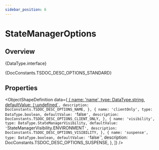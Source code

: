 ```yaml
---
sidebar_position: 6
---
```



# StateManagerOptions

## Overview

<TypeDisplay>{DataType.interface}</TypeDisplay>

<MarkdownWrapper>{DocConstants.TSDOC_DESC_OPTIONS_STANDARD}</MarkdownWrapper>

## Properties

<ObjectShapeDefinition
  data={[
    {
      name: 'name',
      type: DataType.string,
      defaultValue: `[\`undefined\`](${DocConstants.TYPE_REFERENCE_URL_UNDEFINED})`,
      description: DocConstants.TSDOC_DESC_OPTIONS_NAME,
    },
    {
      name: 'clientOnly',
      type: DataType.boolean,
      defaultValue: '`false`',
      description: DocConstants.TSDOC_DESC_OPTIONS_CLIENT_ONLY,
    },
    {
      name: 'visibility',
      type: DataType.StateManagerVisibility,
      defaultValue: '`StateManagerVisibility.ENVIRONMENT`',
      description: DocConstants.TSDOC_DESC_OPTIONS_VISIBILITY,
    },
    {
      name: 'suspense',
      type: DataType.boolean,
      defaultValue: '`false`',
      description: DocConstants.TSDOC_DESC_OPTIONS_SUSPENSE,
    },
  ]} 
/>
